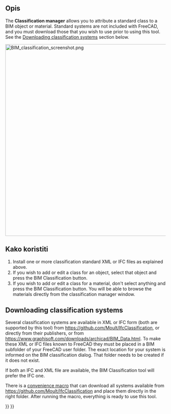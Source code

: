 <languages/>

{{Docnav
|[[BIM_IfcProperties|IfcProperties]]
|[[BIM_Layers|Layers]]
|[[BIM_Workbench|BIM]]
|IconL=BIM_IfcProperties.svg
|IconR=BIM_Layers.svg
|IconC=Workbench_BIM.svg
}}

{{GuiCommand
|Name=BIM Classification
|MenuLocation=Manage → Manage classification...
|Workbenches=[[BIM_Workbench|BIM]]
}}

<span id="Description"></span>
==Opis==

The '''Classification manager''' allows you to attribute a standard class to a BIM object or material. Standard systems are not included with FreeCAD, and you must download those that you wish to use prior to using this tool. See the [[#Downloading_classification_systems|Downloading classification systems]] section below.

[[Image:BIM classification screenshot.png|600px]]
{{Caption|Classification manager}}

<span id="Usage"></span>
<div class="mw-translate-fuzzy">
==Kako koristiti==
</div>

# Install one or more classification standard XML or IFC files as explained above.
# If you wish to add or edit a class for an object, select that object and press the BIM Classification button.
# If you wish to add or edit a class for a material, don't select anything and press the BIM Classification button. You will be able to browse the materials directly from the classification manager window.

==Downloading classification systems==

Several classification systems are available in XML or IFC form (both are supported by this tool) from https://github.com/Moult/IfcClassification, or directly from their publishers, or from https://www.graphisoft.com/downloads/archicad/BIM_Data.html. To make these XML or IFC files known to FreeCAD they must be placed in a BIM subfolder of your FreeCAD user folder. The exact location for your system is informed on the BIM classification dialog. That folder needs to be created if it does not exist.

If both an IFC and XML file are available, the BIM Classification tool will prefer the IFC one.

There is a [[Macro_Download_Classifications|convenience macro]] that can download all systems available from https://github.com/Moult/IfcClassification and place them directly in the right folder. After running the macro, everything is ready to use this tool.


{{Docnav
|[[BIM_IfcProperties|IfcProperties]]
|[[BIM_Layers|Layers]]
|[[BIM_Workbench|BIM]]
|IconL=BIM_IfcProperties.svg
|IconR=BIM_Layers.svg
|IconC=Workbench_BIM.svg
}}

{{BIM_Tools_navi{{#translation:}}}}
{{Userdocnavi{{#translation:}}}}